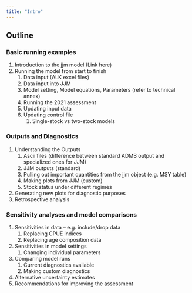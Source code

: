 ```yaml
---
title: "Intro"
---
```

## Outline
### Basic running examples
1. Introduction to the jjm model (Link here)
1. Running the model from start to finish
    1. Data input (ALK excel files)
    1. Data input into JJM
    1. Model setting, Model equations, Parameters (refer to technical annex)
    1. Running the 2021 assessment
    1. Updating input data
    1. Updating control file
        1. Single-stock vs two-stock models

### Outputs and Diagnostics
1. Understanding the Outputs
    1. Ascii files (difference between standard ADMB output and specialized ones for JJM)
    1. JJM outputs (standard) 
    1. Pulling out important quantities from the jjm object (e.g. MSY table)
    1. Making plots from JJM (custom)
    1. Stock status under different regimes
1. Generating new plots for diagnostic purposes
1. Retrospective analysis

### Sensitivity analyses and model comparisons
1. Sensitivities in data – e.g. include/drop data 
    1. Replacing CPUE indices
    1. Replacing age composition data
1. Sensitivities in model settings
    1. Changing individual parameters
1. Comparing model runs
    1. Current diagnostics available
    1. Making custom diagnostics
1. Alternative uncertainty estimates
1. Recommendations for improving the assessment 


